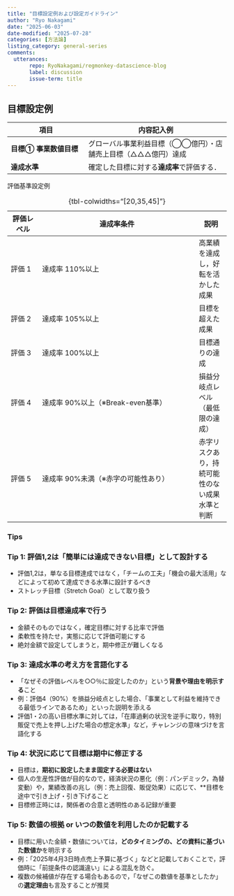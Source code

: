 ```yaml
---
title: "目標設定例および設定ガイドライン"
author: "Ryo Nakagami"
date: "2025-06-03"
date-modified: "2025-07-28"
categories: [方法論]
listing_category: general-series
comments:
  utterances:
       repo: RyoNakagami/regmonkey-datascience-blog
       label: discussion
       issue-term: title
---
```


## 目標設定例

:::: {.no-border-top-table}

| 項目                  | 内容記入例                               |
| ------------------- | ----------------------------------- |
| **目標① 事業数値目標** | グローバル事業利益目標（◯◯億円）・店舗売上目標（△△△億円）達成 |
| **達成水準**        | 確定した目標に対する**達成率**で評価する．             |

::::


[評価基準設定例]{.mini-section}

:::: {.no-border-top-table}

| 評価レベル | 達成率条件                    |説明|
| ----- | ------------------------ | -----|
| 評価 1  | 達成率 110%以上               |高業績を達成し，好転を活かした成果|
| 評価 2  | 達成率 105%以上               |目標を超えた成果|
| 評価 3  | 達成率 100%以上               |目標通りの達成|
| 評価 4  | 達成率 90%以上（※Break-even基準） |損益分岐点レベル（最低限の達成）|
| 評価 5  | 達成率 90%未満（※赤字の可能性あり）     |赤字リスクあり，持続可能性のない成果水準と判断|

: {tbl-colwidths="[20,35,45]"}

::::



### Tips

::: {.callout-note}
### Tip 1: 評価1,2は**「簡単には達成できない目標」**として設計する

- 評価1,2は，単なる目標達成ではなく，「チームの工夫」「機会の最大活用」などによって初めて達成できる水準に設計するべき
- ストレッチ目標（Stretch Goal）として取り扱う

:::


::: {.callout-note}
### Tip 2: 評価は**目標達成率**で行う

- 金額そのものではなく，確定目標に対する比率で評価
- 柔軟性を持たせ，実態に応じて評価可能にする
- 絶対金額で設定してしまうと，期中修正が難しくなる

:::

::: {.callout-note}
### Tip 3: 達成水準の考え方を言語化する

- 「なぜその評価レベルを○○％に設定したのか」という**背景や理由を明示する**こと
- 例：評価4（90%）を損益分岐点とした場合、「事業として利益を維持できる最低ラインであるため」といった説明を添える
- 評価1・2の高い目標水準に対しては，「在庫過剰の状況を逆手に取り，特別販促で売上を押し上げた場合の想定水準」など，チャレンジの意味づけを言語化する

:::

::: {.callout-note}
### Tip 4: 状況に応じて目標は期中に修正する

- 目標は，**期初に設定したまま固定する必要はない**
- 個人の生産性評価が目的なので，経済状況の悪化（例：パンデミック，為替変動）や，業績改善の兆し（例：売上回復、販促効果）に応じて、**目標を途中で引き上げ・引き下げること
- 目標修正時には，関係者の合意と透明性のある記録が重要

:::

::: {.callout-note}
### Tip 5: 数値の根拠 or いつの数値を利用したのか記載する

- 目標に用いた金額・数値については，**どのタイミングの、どの資料に基づいた数値か**を明示する
- 例：「2025年4月3日時点売上予算に基づく」などと記載しておくことで，評価時に「前提条件の認識違い」による混乱を防ぐ。
- 複数の候補値が存在する場合もあるので，「なぜこの数値を基準としたか」の**選定理由**も言及することが推奨

:::
